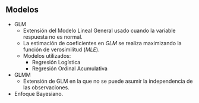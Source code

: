 ## Modelos


::: {.notes}
:::

::: {.incremental}
* GLM
  * Extensión del Modelo Lineal General usado cuando la variable respuesta no es normal.
  * La estimación de coeficientes en *GLM* se realiza maximizando la función de verosimilitud (*MLE*).
  * Modelos utilizados:
      * Regresión Logística
      * Regresión Ordinal Acumulativa
* GLMM
  * Extensión de GLM en la que no se puede asumir la independencia de las observaciones.
* Enfoque Bayesiano.
:::
